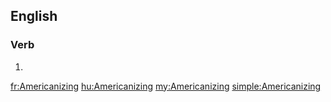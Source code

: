 ==English==

===Verb===
{{head|en|present participle}}

# {{present participle of|Americanize|lang=en|nocat=1}}

[[fr:Americanizing]]
[[hu:Americanizing]]
[[my:Americanizing]]
[[simple:Americanizing]]